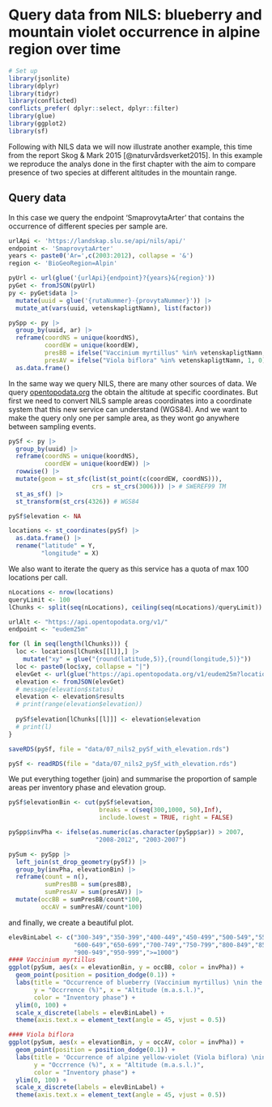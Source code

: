 # Query data from NILS: blueberry and mountain violet occurrence in alpine region over time

```r

# Set up
library(jsonlite)
library(dplyr)
library(tidyr)
library(conflicted)
conflicts_prefer( dplyr::select, dplyr::filter)
library(glue)
library(ggplot2)
library(sf)
```

Following with NILS data we will now illustrate another example, this time from the report Skog & Mark 2015 [@naturvårdsverket2015]. In this example we reproduce the analys done in the first chapter with the aim to compare presence of two species at different altitudes in the mountain range.

## Query data

In this case we query the endpoint 'SmaprovytaArter' that contains the occurrence of different species per sample are.

```r
urlApi <- 'https://landskap.slu.se/api/nils/api/'
endpoint <- 'SmaprovytaArter'
years <- paste0('Ar=',c(2003:2012), collapse = '&')
region <- 'BioGeoRegion=Alpin'

pyUrl <- url(glue('{urlApi}{endpoint}?{years}&{region}'))
pyGet <- fromJSON(pyUrl)
py <- pyGet$data |> 
  mutate(uuid = glue('{rutaNummer}-{provytaNummer}')) |> 
  mutate_at(vars(uuid, vetenskapligtNamn), list(factor))

pySpp <- py |> 
  group_by(uuid, ar) |> 
  reframe(coordNS = unique(koordNS),
          coordEW = unique(koordEW),
          presBB = ifelse("Vaccinium myrtillus" %in% vetenskapligtNamn, 1, 0),
          presAV = ifelse("Viola biflora" %in% vetenskapligtNamn, 1, 0)) |> 
  as.data.frame()
```

In the same way we query NILS, there are many other sources of data. We query [opentopodata.org](opentopodata.org) the obtain the altitude at specific coordinates. But first we need to convert NILS sample areas coordinates into a coordinate system that this new service can understand (WGS84). And we want to make the query only one per sample area, as they wont go anywhere between sampling events.

```r
pySf <- py |> 
  group_by(uuid) |> 
  reframe(coordNS = unique(koordNS),
          coordEW = unique(koordEW)) |>  
  rowwise() |> 
  mutate(geom = st_sfc(list(st_point(c(coordEW, coordNS))),
                       crs = st_crs(3006))) |> # SWEREF99 TM
  st_as_sf() |> 
  st_transform(st_crs(4326)) # WGS84

pySf$elevation <- NA

locations <- st_coordinates(pySf) |> 
  as.data.frame() |> 
  rename("latitude" = Y, 
         "longitude" = X)
```

We also want to iterate the query as this service has a quota of max 100 locations per call.

```r
nLocations <- nrow(locations)
queryLimit <- 100
lChunks <- split(seq(nLocations), ceiling(seq(nLocations)/queryLimit))

urlAlt <- "https://api.opentopodata.org/v1/"
endpoint <- "eudem25m"

for (l in seq(length(lChunks))) {
  loc <- locations[lChunks[[l]],] |> 
    mutate("xy" = glue("{round(latitude,5)},{round(longitude,5)}"))
  loc <- paste0(loc$xy, collapse = "|")  
  elevGet <- url(glue("https://api.opentopodata.org/v1/eudem25m?locations={loc}"))
  elevation <- fromJSON(elevGet)
  # message(elevation$status)
  elevation <- elevation$results
  # print(range(elevation$elevation))
  
  pySf$elevation[lChunks[[l]]] <- elevation$elevation
  # print(l)
}
```

```r
saveRDS(pySf, file = "data/07_nils2_pySf_with_elevation.rds")
```

```r
pySf <- readRDS(file = "data/07_nils2_pySf_with_elevation.rds")
```

We put everything together (join) and summarise the proportion of sample areas per inventory phase and elevation group.

```r
pySf$elevationBin <- cut(pySf$elevation, 
                         breaks = c(seq(300,1000, 50),Inf),
                         include.lowest = TRUE, right = FALSE)

pySpp$invPha <- ifelse(as.numeric(as.character(pySpp$ar)) > 2007, 
                        "2008-2012", "2003-2007")

pySum <- pySpp |> 
  left_join(st_drop_geometry(pySf)) |> 
  group_by(invPha, elevationBin) |> 
  reframe(count = n(),
          sumPresBB = sum(presBB),
          sumPresAV = sum(presAV)) |> 
  mutate(occBB = sumPresBB/count*100,
         occAV = sumPresAV/count*100)

```

and finally, we create a beautiful plot.

```r
elevBinLabel <- c("300-349","350-399","400-449","450-499","500-549","550-599",
                  "600-649","650-699","700-749","750-799","800-849","850-899",
                  "900-949","950-999",">=1000")
#### Vaccinium myrtillus
ggplot(pySum, aes(x = elevationBin, y = occBB, color = invPha)) +
  geom_point(position = position_dodge(0.1)) +
  labs(title = "Occurrence of blueberry (Vaccinium myrtillus) \nin the mountains",
       y = "Occrrence (%)", x = "Altitude (m.a.s.l.)", 
       color = "Inventory phase") +
  ylim(0, 100) +
  scale_x_discrete(labels = elevBinLabel) + 
  theme(axis.text.x = element_text(angle = 45, vjust = 0.5))

#### Viola biflora
ggplot(pySum, aes(x = elevationBin, y = occAV, color = invPha)) +
  geom_point(position = position_dodge(0.1)) +
  labs(title = 'Occurrence of alpine yellow-violet (Viola biflora) \nin the mountains', 
       y = "Occrrence (%)", x = "Altitude (m.a.s.l.)", 
       color = "Inventory phase") +
  ylim(0, 100) +
  scale_x_discrete(labels = elevBinLabel) + 
  theme(axis.text.x = element_text(angle = 45, vjust = 0.5))
```
